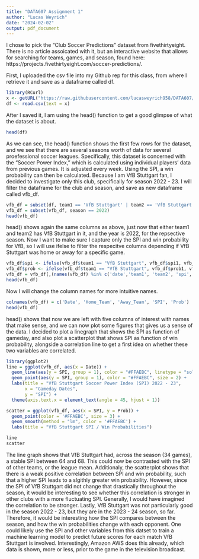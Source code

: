 ```yaml
---
title: "DATA607 Assignment 1"
author: "Lucas Weyrich"
date: "2024-02-02"
output: pdf_document
---
```


I chose to pick the "Club Soccer Predictions" dataset from fivethirtyeight. There is no article assoicated with it, but an interactive website that allows for searching for teams, games, and season, found here: https://projects.fivethirtyeight.com/soccer-predictions/.

First, I uploaded the csv file into my Github rep for this class, from where I retrieve it and save as a dataframe called df.

```r
library(RCurl)
x <- getURL("https://raw.githubusercontent.com/lucasweyrich958/DATA607/main/spi_matches.csv") 
df <- read.csv(text = x)
```

After I saved it, I am using the head() function to get a good glimpse of what the dataset is about.

```r
head(df)
```
As we can see, the head() function shows the first few rows for the dataset, and we see that there are several seasons worth of data for several proefessional soccer leagues. Specifically, this dataset is concerned with the "Soccer Power Index," which is calculated using individual players' data from previous games. It is adjusted every week. Using the SPI, a win probability can then be calculated. 
Because I am VfB Stuttgart fan, I decided to investigate only this club, specifically for season 2022 - 23.
I will filter the dataframe for the club and season, and save as new dataframe called vfb_df.

```r
vfb_df = subset(df, team1 == 'VfB Stuttgart' | team2 == 'VfB Stuttgart')
vfb_df = subset(vfb_df, season == 2022)
head(vfb_df)
```
head() shows again the same columns as above, just now that either team1 and team2 has VfB Stuttgart in it, and the year is 2022, for the repsective season. Now I want to make sure I capture only the SPI and win probability for VfB, so I will use ifelse to filter the respecitve columns depending if VfB Stuttgart was home or away for a specific game.

```r
vfb_df$spi <- ifelse(vfb_df$team1 == "VfB Stuttgart", vfb_df$spi1, vfb_df$spi2)
vfb_df$prob <- ifelse(vfb_df$team1 == "VfB Stuttgart", vfb_df$prob1, vfb_df$prob2)
vfb_df = vfb_df[,(names(vfb_df) %in% c('date','team1', 'team2', 'spi', 'prob'))]
head(vfb_df)
```

Now I will change the column names for more intuitive names.
```r
colnames(vfb_df) = c('Date', 'Home_Team', 'Away_Team', 'SPI', 'Prob')
head(vfb_df)
```
head() shows that now we are left with five columns of interest with names that make sense, and we can now plot some figures that gives us a sense of the data. I decided to plot a linegraph that shows the SPI as function of gameday, and also plot a scatterplot that shows SPI as function of win probability, alongside a correlation line to get a first idea on whether these two variables are correlated.

```r
library(ggplot2)
line = ggplot(vfb_df, aes(x = Date)) +
  geom_line(aes(y = SPI, group = 1), color = "#FFAEBC", linetype = "solid") +
  geom_point(aes(y = SPI, group = 1), color = "#FFAEBC", size = 2) +
  labs(title = "VfB Stuttgart Soccer Power Index (SPI) 2022 - 23",
       x = "Gameday Dates",
       y = "SPI") +
  theme(axis.text.x = element_text(angle = 45, hjust = 1))

scatter = ggplot(vfb_df, aes(x = SPI, y = Prob)) +
  geom_point(color = '#FFAEBC', size = 3) +
  geom_smooth(method = "lm", color = '#FFAEBC') +
  labs(title = "VfB Stuttgart SPI / Win Probabilities")

line
scatter
```

The line graph shows that VfB Stuttgart had, across the season (34 games), a stable SPI between 64 and 68. This could now be contrasted with the SPI of other teams, or the league mean. Additionaly, the scatterplot shows that there is a weak positive correlation between SPI and win probability, such that a higher SPI leads to a slgithly greater win probability. However, since the SPI of VfB Stuttgart did not change that drastically throughout the season, it would be interesting to see whether this correlation is stronger in other clubs with a more fluctuating SPI. Generally, I would have imagined the correlation to be stronger. 
Lastly, VfB Stuttgart was not particularly good in the season 2022 - 23, but they are in the 2023 - 24 season, so far. Therefore, it would be interesting how the SPI compares between the season, and how the win probabilities change with each opponent. One could likely use the SPI and other variables from this datset to train a machine learning model to predict future scores for each match VfB Stuttgart is involved. Interestingly, Amazon AWS does this already, which data is shown, more or less, prior to the game in the television broadcast.


